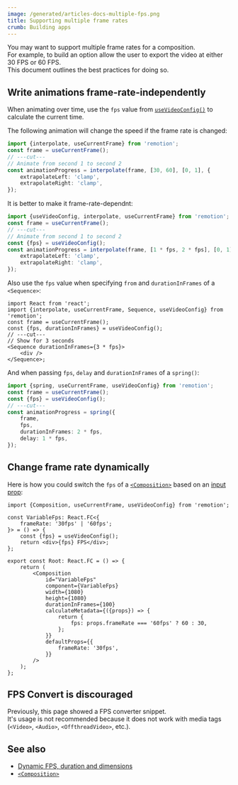 ```yaml
---
image: /generated/articles-docs-multiple-fps.png
title: Supporting multiple frame rates
crumb: Building apps
---
```


You may want to support multiple frame rates for a composition.  
For example, to build an option allow the user to export the video at either 30 FPS or 60 FPS.  
This document outlines the best practices for doing so.

## Write animations frame-rate-independently

When animating over time, use the `fps` value from [`useVideoConfig()`](/docs/use-video-config) to calculate the current time.

The following animation will change the speed if the frame rate is changed:

```ts twoslash
import {interpolate, useCurrentFrame} from 'remotion';
const frame = useCurrentFrame();
// ---cut---
// Animate from second 1 to second 2
const animationProgress = interpolate(frame, [30, 60], [0, 1], {
	extrapolateLeft: 'clamp',
	extrapolateRight: 'clamp',
});
```

It is better to make it frame-rate-dependnt:

```ts twoslash
import {useVideoConfig, interpolate, useCurrentFrame} from 'remotion';
const frame = useCurrentFrame();
// ---cut---
// Animate from second 1 to second 2
const {fps} = useVideoConfig();
const animationProgress = interpolate(frame, [1 * fps, 2 * fps], [0, 1], {
	extrapolateLeft: 'clamp',
	extrapolateRight: 'clamp',
});
```

Also use the `fps` value when specifying `from` and `durationInFrames` of a `<Sequence>`:

```tsx twoslash
import React from 'react';
import {interpolate, useCurrentFrame, Sequence, useVideoConfig} from 'remotion';
const frame = useCurrentFrame();
const {fps, durationInFrames} = useVideoConfig();
// ---cut---
// Show for 3 seconds
<Sequence durationInFrames={3 * fps}>
	<div />
</Sequence>;
```

And when passing `fps`, `delay` and `durationInFrames` of a `spring()`:

```ts twoslash
import {spring, useCurrentFrame, useVideoConfig} from 'remotion';
const frame = useCurrentFrame();
const {fps} = useVideoConfig();
// ---cut---
const animationProgress = spring({
	frame,
	fps,
	durationInFrames: 2 * fps,
	delay: 1 * fps,
});
```

## Change frame rate dynamically

Here is how you could switch the `fps` of a [`<Composition>`](/docs/composition) based on an [input prop](/docs/terminology/input-props):

```tsx twoslash
import {Composition, useCurrentFrame, useVideoConfig} from 'remotion';

const VariableFps: React.FC<{
	frameRate: '30fps' | '60fps';
}> = () => {
	const {fps} = useVideoConfig();
	return <div>{fps} FPS</div>;
};

export const Root: React.FC = () => {
	return (
		<Composition
			id="VariableFps"
			component={VariableFps}
			width={1080}
			height={1080}
			durationInFrames={100}
			calculateMetadata={({props}) => {
				return {
					fps: props.frameRate === '60fps' ? 60 : 30,
				};
			}}
			defaultProps={{
				frameRate: '30fps',
			}}
		/>
	);
};
```

## FPS Convert is discouraged

Previously, this page showed a FPS converter snippet.  
It's usage is not recommended because it does not work with media tags (`<Video>`, `<Audio>`, `<OffthreadVideo>`, etc.).

## See also

- [Dynamic FPS, duration and dimensions](/docs/dynamic-metadata)
- [`<Composition>`](/docs/composition)
